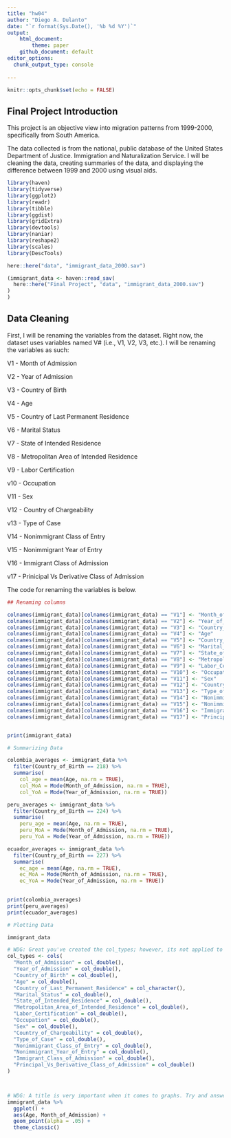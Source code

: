 ```yaml
---
title: "hw04"
author: "Diego A. Dulanto"
date: "`r format(Sys.Date(), '%b %d %Y')`"
output:
    html_document:
        theme: paper
    github_document: default
editor_options: 
  chunk_output_type: console
  
---
```


```r
knitr::opts_chunk$set(echo = FALSE)
```

## Final Project Introduction

This project is an objective view into migration patterns from 1999-2000, specifically from South America.

The data collected is from the national, public database of the United States Department of Justice. Immigration and Naturalization Service. I will be cleaning the data, creating summaries of the data, and displaying the difference between 1999 and 2000 using visual aids.

```r
library(haven)
library(tidyverse)
library(ggplot2)
library(readr)
library(tibble)
library(ggdist)
library(gridExtra)
library(devtools)
library(naniar)
library(reshape2)
library(scales)
library(DescTools)
```



```r
here::here("data", "immigrant_data_2000.sav")

(immigrant_data <- haven::read_sav(
  here::here("Final Project", "data", "immigrant_data_2000.sav")
)
)
```

## Data Cleaning
First, I will be renaming the variables from the dataset. Right now, the dataset uses variables named V# (i.e., V1, V2, V3, etc.). I will be renaming the variables as such:

V1 - Month of Admission

V2 - Year of Admission

V3 - Country of Birth

V4 - Age

V5 - Country of Last Permanent Residence

V6 - Marital Status

V7 - State of Intended Residence

V8 - Metropolitan Area of Intended Residence

V9 - Labor Certification

v10 - Occupation

V11 - Sex

V12 - Country of Chargeability

v13 - Type of Case

V14 - Nonimmigrant Class of Entry

V15 - Nonimmigrant Year of Entry

V16 - Immigrant Class of Admission

v17 - Prinicipal Vs Derivative Class of Admission

The code for renaming the variables is below.


```r
## Renaming columns

colnames(immigrant_data)[colnames(immigrant_data) == "V1"] <- "Month_of_Admission"
colnames(immigrant_data)[colnames(immigrant_data) == "V2"] <- "Year_of_Admission"
colnames(immigrant_data)[colnames(immigrant_data) == "V3"] <- "Country_of_Birth"
colnames(immigrant_data)[colnames(immigrant_data) == "V4"] <- "Age"
colnames(immigrant_data)[colnames(immigrant_data) == "V5"] <- "Country_of_Last_Permanent_Residence"
colnames(immigrant_data)[colnames(immigrant_data) == "V6"] <- "Marital_Status"
colnames(immigrant_data)[colnames(immigrant_data) == "V7"] <- "State_of_Intended_Residence"
colnames(immigrant_data)[colnames(immigrant_data) == "V8"] <- "Metropolitan_Area_of_Intended_Residence"
colnames(immigrant_data)[colnames(immigrant_data) == "V9"] <- "Labor_Certification"
colnames(immigrant_data)[colnames(immigrant_data) == "V10"] <- "Occupation"
colnames(immigrant_data)[colnames(immigrant_data) == "V11"] <- "Sex"
colnames(immigrant_data)[colnames(immigrant_data) == "V12"] <- "Country_of_Chargeability"
colnames(immigrant_data)[colnames(immigrant_data) == "V13"] <- "Type_of_Case"
colnames(immigrant_data)[colnames(immigrant_data) == "V14"] <- "Nonimmigrant_Class_of_Entry"
colnames(immigrant_data)[colnames(immigrant_data) == "V15"] <- "Nonimmigrant_Year_of_Entry"
colnames(immigrant_data)[colnames(immigrant_data) == "V16"] <- "Immigrant_Class_of_Admission"
colnames(immigrant_data)[colnames(immigrant_data) == "V17"] <- "Principal_Vs_Derivative_Class_of_Admission"


print(immigrant_data)

```


```r
# Summarizing Data

colombia_averages <- immigrant_data %>%
  filter(Country_of_Birth == 218) %>%
  summarise(
    col_age = mean(Age, na.rm = TRUE),
    col_MoA = Mode(Month_of_Admission, na.rm = TRUE),
    col_YoA = Mode(Year_of_Admission, na.rm = TRUE))

peru_averages <- immigrant_data %>%
  filter(Country_of_Birth == 224) %>%
  summarise(
    peru_age = mean(Age, na.rm = TRUE),
    peru_MoA = Mode(Month_of_Admission, na.rm = TRUE),
    peru_YoA = Mode(Year_of_Admission, na.rm = TRUE))

ecuador_averages <- immigrant_data %>%
  filter(Country_of_Birth == 227) %>%
  summarise(
    ec_age = mean(Age, na.rm = TRUE),
    ec_MoA = Mode(Month_of_Admission, na.rm = TRUE),
    ec_YoA = Mode(Year_of_Admission, na.rm = TRUE))
  

print(colombia_averages)
print(peru_averages)
print(ecuador_averages)
```



```r
# Plotting Data

immigrant_data

# WDG: Great you've created the col_types; however, its not applied to the data.
col_types <- cols(
  "Month_of_Admission" = col_double(),
  "Year_of_Admission" = col_double(),
  "Country_of_Birth" = col_double(),
  "Age" = col_double(),
  "Country_of_Last_Permanent_Residence" = col_character(),
  "Marital_Status" = col_double(),
  "State_of_Intended_Residence" = col_double(),
  "Metropolitan_Area_of_Intended_Residence" = col_double(),
  "Labor_Certification" = col_double(),
  "Occupation" = col_double(),
  "Sex" = col_double(),
  "Country_of_Chargeability" = col_double(),
  "Type_of_Case" = col_double(),
  "Nonimmigrant_Class_of_Entry" = col_double(),
  "Nonimmigrant_Year_of_Entry" = col_double(),
  "Immigrant_Class_of_Admission" = col_double(),
  "Principal_Vs_Derivative_Class_of_Admission" = col_double()
)



# WDG: A title is very important when it comes to graphs. Try and answer the question: "What am I looking at?" when thinking of a title.
immigrant_data %>%
  ggplot() +
  aes(Age, Month_of_Admission) +
  geom_point(alpha = .05) +
  theme_classic()
```
